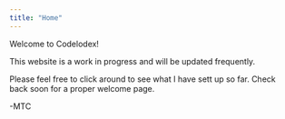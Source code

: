 ---
title: "Home"
---

Welcome to Codelodex! 

This website is a work in progress and will be updated frequently. 

Please feel free to click around to see what I have sett up so far. Check back soon for a proper welcome page.

-MTC